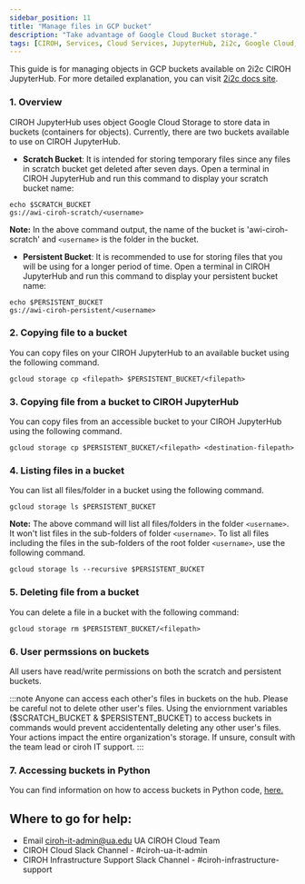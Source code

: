 ```yaml
---
sidebar_position: 11
title: "Manage files in GCP bucket"
description: "Take advantage of Google Cloud Bucket storage."
tags: [CIROH, Services, Cloud Services, JupyterHub, 2i2c, Google Cloud, Education]
---
```


<!--
    SIDEBAR POSITION INDEXING
    00-09: Base-level information
    10-19: Integrations with outside cloud providers
    20-29: Custom image information
    30-39: Miscellaneous/Troubleshooting
-->

This guide is for managing objects in GCP buckets available on 2i2c CIROH JupyterHub. For more detailed explanation, you can visit [2i2c docs site](https://docs.2i2c.org/user/topics/data/object-storage/manage-object-storage-gcp/).

### 1. Overview
CIROH JupyterHub uses object Google Cloud Storage to store data in buckets (containers for objects). Currently, there are two buckets available to use on CIROH JupyterHub. 
- **Scratch Bucket**: It is intended for storing temporary files since any files in scratch bucket get deleted after seven days. Open a terminal in CIROH JupyterHub and run this command to display your scratch bucket name:

```
echo $SCRATCH_BUCKET
gs://awi-ciroh-scratch/<username>
```
**Note:** In the above command output, the name of the bucket is 'awi-ciroh-scratch' and `<username>` is the folder in the bucket.

- **Persistent Bucket**: It is recommended to use for storing files that you will be using for a longer period of time. Open a terminal in CIROH JupyterHub and run this command to display your persistent bucket name:

```
echo $PERSISTENT_BUCKET
gs://awi-ciroh-persistent/<username>
```

### 2. Copying file to a bucket
You can copy files on your CIROH JupyterHub to an available bucket using the following command.

```
gcloud storage cp <filepath> $PERSISTENT_BUCKET/<filepath>
```

### 3. Copying file from a bucket to CIROH JupyterHub
You can copy files from an accessible bucket to your CIROH JupyterHub using the following command.

```
gcloud storage cp $PERSISTENT_BUCKET/<filepath> <destination-filepath>
```

### 4. Listing files in a bucket
You can list all files/folder in a bucket using the following command.

```
gcloud storage ls $PERSISTENT_BUCKET
```
**Note:** The above command will list all files/folders in the folder `<username>`. It won't list files in the sub-folders of folder `<username>`. To list all files including the files in the sub-folders of the root folder `<username>`, use the following command.

```
gcloud storage ls --recursive $PERSISTENT_BUCKET
```

### 5. Deleting file from a bucket
You can delete a file in a bucket with the following command:

```
gcloud storage rm $PERSISTENT_BUCKET/<filepath>
```

### 6. User permssions on buckets
All users have read/write permissions on both the scratch and persistent buckets.

:::note
Anyone can access each other's files in buckets on the hub. Please be careful not to delete other user's files. Using the enviornment variables ($SCRATCH_BUCKET & $PERSISTENT_BUCKET) to access buckets in commands would prevent accidententally deleting any other user's files. Your actions impact the entire organization's storage. If unsure, consult with the team lead or ciroh IT support.
:::

### 7. Accessing buckets in Python
You can find information on how to access buckets in Python code, [here.](https://docs.2i2c.org/user/topics/data/object-storage/working-with-object-storage/) 

## Where to go for help:

- Email ciroh-it-admin@ua.edu UA CIROH Cloud Team
- CIROH Cloud Slack Channel - #ciroh-ua-it-admin
- CIROH Infrastructure Support Slack Channel - #ciroh-infrastructure-support
